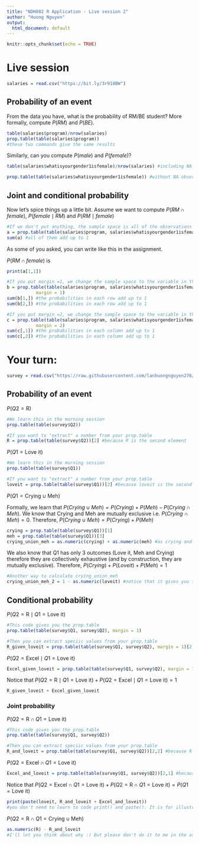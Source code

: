 ```yaml
---
title: "NDH802 R Application - Live session 2"
author: "Huong Nguyen"
output:
  html_document: default
---
```


```r
knitr::opts_chunk$set(echo = TRUE)
```

# Live session

```r
salaries = read.csv("https://bit.ly/3r918BW")
```

## Probability of an event

From the data you have, what is the probability of RM/BE student? More formally, compute $P(RM)$ and $P(BE)$.

```r
table(salaries$program)/nrow(salaries)
prop.table(table(salaries$program))
#these two commands give the same results
```

Similarly, can you compute $P(male)$ and $P(female)$?

```r
table(salaries$whatisyourgender1isfemale)/nrow(salaries) #including NA
```

```r
prop.table(table(salaries$whatisyourgender1isfemale)) #without NA observations
```

## Joint and conditional probability

Now let's spice things up a little bit. Assume we want to compute $P(RM \cap female)$, $P(female\mid RM)$ and $P(RM \mid female)$

```r
#If we don't put anything, the sample space is all of the observations included in our table
a = prop.table(table(salaries$program, salaries$whatisyourgender1isfemale))
sum(a) #all of them add up to 1
```

As some of you asked, you can write like this in the assignment.

$P(RM \cap female)$ is

```r
print(a[1,1]) 
```

```r
#If you put margin =1, we change the sample space to the variable in the rows (in this case, the program BE/RM)
b = prop.table(table(salaries$program, salaries$whatisyourgender1isfemale),
           margin = 1)
sum(b[1,]) #the probabilities in each row add up to 1
sum(b[2,]) #the probabilities in each row add up to 1
```

```r
#If you put margin =2, we change the sample space to the variable in the columns (in this case, the gender female/male)
c = prop.table(table(salaries$program, salaries$whatisyourgender1isfemale),
           margin = 2)
sum(c[,1]) #the probabilities in each column add up to 1
sum(c[,2]) #the probabilities in each column add up to 1
```

# Your turn:

```r
survey = read.csv("https://raw.githubusercontent.com/lanhuongnguyen276/NDH802/master/Live%20sessions/NDH802survey.csv")[,-1]
```

## Probability of an event

$P(Q2 = \text{R})$

```r
#We learn this in the morning session
prop.table(table(survey$Q2))

#If you want to "extract" a number from your prop.table
R = prop.table(table(survey$Q2))[2] #because R is the second element
```

$P(Q1 = \text{Love it})$

```r
#We learn this in the morning session
prop.table(table(survey$Q1))

#If you want to "extract" a number from your prop.table
loveit = prop.table(table(survey$Q1))[2] #because loveit is the second element
```

$P(Q1 = \text{Crying} \cup \text{Meh})$

Formally, we learn that $P(Crying \cup Meh) = P(Crying) + P(Meh) - P(Crying \cap Meh)$. We know that Crying and Meh are mutually exclusive i.e. $P(Crying \cap Meh) = 0$. Therefore, $P(Crying \cup Meh) = P(Crying) + P(Meh)$

```r
crying = prop.table(table(survey$Q1))[1]
meh = prop.table(table(survey$Q1))[3]
crying_union_meh = as.numeric(crying) + as.numeric(meh) #as crying and meh are not numbers, we "force" them to be numbers with as.numeric
```

We also know that Q1 has only 3 outcomes (Love it, Meh and Crying) therefore they are collectively exhaustive (and by construction, they are mutually exclusive). Therefore, $P(Crying) + P(Love it) + P(Meh) = 1$

```r
#Another way to calculate crying_union_meh
crying_union_meh_2 = 1 - as.numeric(loveit) #notice that it gives you the same results as before
```

## Conditional probability

$P(Q2 = \text{R}\mid Q1 = \text{Love it})$

```r
#This code gives you the prop.table
prop.table(table(survey$Q1, survey$Q2), margin = 1)

#Then you can extract speciic values from your prop.table
R_given_loveit = prop.table(table(survey$Q1, survey$Q2), margin = 1)[2,2] #because R|love it is second row/second colum
```

$P(Q2 = \text{Excel}\mid Q1 = \text{Love it})$

```r
Excel_given_loveit = prop.table(table(survey$Q1, survey$Q2), margin = 1)[2,1] #because R given love it is second row/second colum
```

Notice that $P(Q2 = \text{R}\mid Q1 = \text{Love it}) + P(Q2 = \text{Excel}\mid Q1 = \text{Love it}) = 1$

```r
R_given_loveit + Excel_given_loveit
```

### Joint probability

$P(Q2 = \text{R}\cap Q1 = \text{Love it})$

```r
#This code gives you the prop.table
prop.table(table(survey$Q1, survey$Q2))

#Then you can extract speciic values from your prop.table
R_and_loveit = prop.table(table(survey$Q1, survey$Q2))[2,2] #because R and love it is second row/second colum
```

$P(Q2 = \text{Excel}\cap Q1 = \text{Love it})$

```r
Excel_and_loveit = prop.table(table(survey$Q1, survey$Q2))[2,1] #because Excel and love it is second row/first colum
```

Notice that $P(Q2 = \text{Excel}\cap Q1 = \text{Love it}) + P(Q2 = \text{R}\cap Q1 = \text{Love it}) = P(Q1 = \text{Love it})$

```r
print(paste(loveit, R_and_loveit + Excel_and_loveit))
#you don't need to learn to code print() and paste(). It is for illustration purpose only
```

$P(Q2 = \text{R}\cap Q1 = \text{Crying} \cup \text{Meh})$

```r
as.numeric(R) - R_and_loveit
#I'll let you think about why :) But please don't do it to me in the assignments. Do explain why, it's the most exciting part.
```
